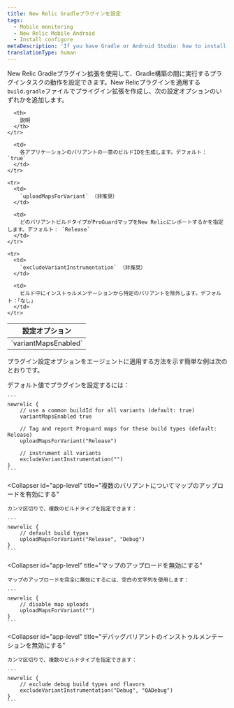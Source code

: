 ```yaml
---
title: New Relic Gradleプラグインを設定
tags:
  - Mobile monitoring
  - New Relic Mobile Android
  - Install configure
metaDescription: 'If you have Gradle or Android Studio: how to install New Relic mobile monitoring.'
translationType: human
---
```


New Relic Gradleプラグイン拡張を使用して、Gradle構築の間に実行するプラグインタスクの動作を設定できます。New Relicプラグインを適用する`build.gradle`ファイルでプライグイン拡張を作成し、次の設定オプションのいずれかを追加します。

<table>
  <thead>
    <tr>
      <th style={{ width: "220px" }}>
        設定オプション
      </th>

      <th>
        説明
      </th>
    </tr>
  </thead>

  <tbody>
    <tr>
      <td>
        `variantMapsEnabled`
      </td>

      <td>
        各アプリケーションのバリアントの一意のビルドIDを生成します。デフォルト： `true`
      </td>
    </tr>

    <tr>
      <td>
        `uploadMapsForVariant` （非推奨）
      </td>

      <td>
        どのバリアントビルドタイプがProGuardマップをNew Relicにレポートするかを指定します。デフォルト： `Release`
      </td>
    </tr>

    <tr>
      <td>
        `excludeVariantInstrumentation` （非推奨）
      </td>

      <td>
        ビルド中にインストゥルメンテーションから特定のバリアントを除外します。デフォルト：「なし」
      </td>
    </tr>
  </tbody>
</table>

プラグイン設定オプションをエージェントに適用する方法を示す簡単な例は次のとおりです。

<CollapserGroup>
  <Collapser
    id="app-level"
    title="アプリケーションレベルのbuild.gradleの例"
  >
    デフォルト値でプラグインを設定するには：

    ```
    newrelic {
        // use a common buildId for all variants (default: true)
        variantMapsEnabled true

        // Tag and report Proguard maps for these build types (default: Release)
        uploadMapsForVariant("Release")

        // instrument all variants
        excludeVariantInstrumentation("")
    }
    ```
  </Collapser>

  <Collapser
    id="app-level"
    title="複数のバリアントについてマップのアップロードを有効にする"
  >
    カンマ区切りで、複数のビルドタイプを指定できます：

    ```
    newrelic {
        // default build types
        uploadMapsForVariant("Release", "Debug")
    }
    ```
  </Collapser>

  <Collapser
    id="app-level"
    title="マップのアップロードを無効にする"
  >
    マップのアップロードを完全に無効にするには、空白の文字列を使用します：

    ```
    newrelic {
        // disable map uploads
        uploadMapsForVariant("")
    }
    ```
  </Collapser>

  <Collapser
    id="app-level"
    title="デバッグバリアントのインストゥルメンテーションを無効にする"
  >
    カンマ区切りで、複数のビルドタイプを指定できます：

    ```
    newrelic {
        // exclude debug build types and flavors
        excludeVariantInstrumentation("Debug", "QADebug")
    }
    ```
  </Collapser>
</CollapserGroup>